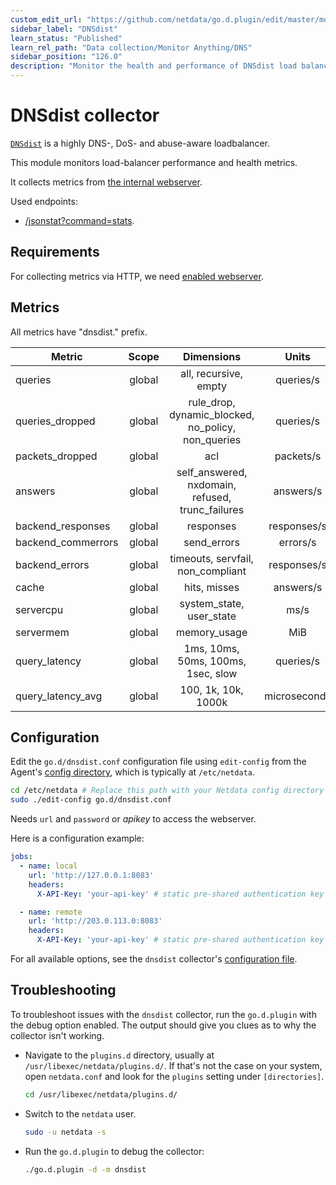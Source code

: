 ```yaml
---
custom_edit_url: "https://github.com/netdata/go.d.plugin/edit/master/modules/dnsdist/README.md"
sidebar_label: "DNSdist"
learn_status: "Published"
learn_rel_path: "Data collection/Monitor Anything/DNS"
sidebar_position: "126.0"
description: "Monitor the health and performance of DNSdist load balancers with zero configuration, per-second metric granularity, and interactive visualizations."
---
```



# DNSdist collector

[`DNSdist`](https://dnsdist.org/) is a highly DNS-, DoS- and abuse-aware loadbalancer.

This module monitors load-balancer performance and health metrics.

It collects metrics from [the internal webserver](https://dnsdist.org/guides/webserver.html).

Used endpoints:

- [/jsonstat?command=stats](https://dnsdist.org/guides/webserver.html#get--jsonstat).

## Requirements

For collecting metrics via HTTP, we need [enabled webserver](https://dnsdist.org/guides/webserver.html).

## Metrics

All metrics have "dnsdist." prefix.

| Metric             | Scope  |                     Dimensions                     |    Units     |
|--------------------|:------:|:--------------------------------------------------:|:------------:|
| queries            | global |               all, recursive, empty                |  queries/s   |
| queries_dropped    | global | rule_drop, dynamic_blocked, no_policy, non_queries |  queries/s   |
| packets_dropped    | global |                        acl                         |  packets/s   |
| answers            | global |  self_answered, nxdomain, refused, trunc_failures  |  answers/s   |
| backend_responses  | global |                     responses                      | responses/s  |
| backend_commerrors | global |                    send_errors                     |   errors/s   |
| backend_errors     | global |         timeouts, servfail, non_compliant          | responses/s  |
| cache              | global |                    hits, misses                    |  answers/s   |
| servercpu          | global |              system_state, user_state              |     ms/s     |
| servermem          | global |                    memory_usage                    |     MiB      |
| query_latency      | global |         1ms, 10ms, 50ms, 100ms, 1sec, slow         |  queries/s   |
| query_latency_avg  | global |                100, 1k, 10k, 1000k                 | microseconds |

## Configuration

Edit the `go.d/dnsdist.conf` configuration file using `edit-config` from the
Agent's [config directory](https://learn.netdata.cloud/docs/configure/nodes), which is typically at `/etc/netdata`.

```bash
cd /etc/netdata # Replace this path with your Netdata config directory
sudo ./edit-config go.d/dnsdist.conf
```

Needs `url` and `password` or _apikey_ to access the webserver.

Here is a configuration example:

```yaml
jobs:
  - name: local
    url: 'http://127.0.0.1:8083'
    headers:
      X-API-Key: 'your-api-key' # static pre-shared authentication key for access to the REST API (api-key).

  - name: remote
    url: 'http://203.0.113.0:8083'
    headers:
      X-API-Key: 'your-api-key' # static pre-shared authentication key for access to the REST API (api-key).
```

For all available options, see the `dnsdist`
collector's [configuration file](https://github.com/netdata/go.d.plugin/blob/master/config/go.d/dnsdist.conf).

## Troubleshooting

To troubleshoot issues with the `dnsdist` collector, run the `go.d.plugin` with the debug option enabled. The output
should give you clues as to why the collector isn't working.

- Navigate to the `plugins.d` directory, usually at `/usr/libexec/netdata/plugins.d/`. If that's not the case on
  your system, open `netdata.conf` and look for the `plugins` setting under `[directories]`.

  ```bash
  cd /usr/libexec/netdata/plugins.d/
  ```

- Switch to the `netdata` user.

  ```bash
  sudo -u netdata -s
  ```

- Run the `go.d.plugin` to debug the collector:

  ```bash
  ./go.d.plugin -d -m dnsdist
  ```

